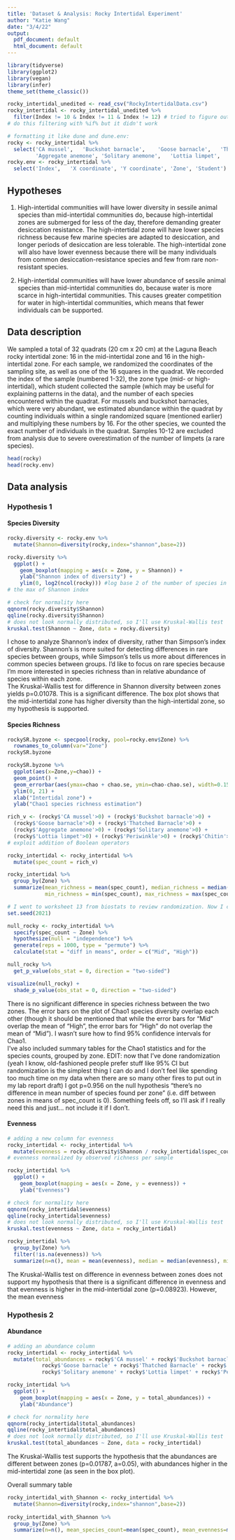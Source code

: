 ---
title: 'Dataset & Analysis: Rocky Intertidal Experiment'
author: "Katie Wang"
date: "3/4/22"
output:
  pdf_document: default
  html_document: default
---
```{r}
library(tidyverse)
library(ggplot2)
library(vegan)
library(infer)
theme_set(theme_classic())
```
```{r}
rocky_intertidal_unedited <- read_csv("RockyIntertidalData.csv")
rocky_intertidal <- rocky_intertidal_unedited %>%
  filter(Index != 10 & Index != 11 & Index != 12) # tried to figure out how to 
# do this filtering with %if% but it didn't work

# formatting it like dune and dune.env:
rocky <- rocky_intertidal %>%
  select('CA mussel',	'Buckshot barnacle',	'Goose barnacle',	'Thatched Barnacle', 
         'Aggregate anemone', 'Solitary anemone',	'Lottia limpet',	'Periwinkle',	'Chitin')
rocky.env <- rocky_intertidal %>%
  select('Index',	'X coordinate',	'Y coordinate',	'Zone',	'Student')
```


## Hypotheses
1. High-intertidal communities will have lower diversity in sessile animal species than mid-intertidal communities do, because high-intertidal zones are submerged for less of the day, therefore demanding greater desiccation resistance. The high-intertidal zone will have lower species richness because few marine species are adapted to desiccation, and longer periods of desiccation are less tolerable. The high-intertidal zone will also have lower evenness because there will be many individuals from common desiccation-resistance species and few from rare non-resistant species.  

2. High-intertidal communities will have lower abundance of sessile animal species than mid-intertidal communities do, because water is more scarce in high-intertidal communities. This causes greater competition for water in high-intertidal communities, which means that fewer individuals can be supported.

## Data description
We sampled a total of 32 quadrats (20 cm x 20 cm) at the Laguna Beach rocky intertidal zone: 16 in the mid-intertidal zone and 16 in the high-intertidal zone. For each sample, we randomized the coordinates of the sampling site, as well as one of the 16 squares in the quadrat. We recorded the index of the sample (numbered 1-32), the zone type (mid- or high-intertidal), which student collected the sample (which may be useful for explaining patterns in the data), and the number of each species encountered within the quadrat. For mussels and buckshot barnacles, which were very abundant, we estimated abundance within the quadrat by counting individuals within a single randomized square (mentioned earlier) and multiplying these numbers by 16. For the other species, we counted the exact number of individuals in the quadrat. Samples 10-12 are excluded from analysis due to severe overestimation of the number of limpets (a rare species).

```{r}
head(rocky)
head(rocky.env)
```


## Data analysis

### Hypothesis 1

#### Species Diversity
```{r}
rocky.diversity <- rocky.env %>%
  mutate(Shannon=diversity(rocky,index="shannon",base=2))

rocky.diversity %>%
  ggplot() +
    geom_boxplot(mapping = aes(x = Zone, y = Shannon)) +
    ylab("Shannon index of diversity") +
    ylim(0, log2(ncol(rocky))) #log base 2 of the number of species in total is 
# the max of Shannon index

# check for normality here
qqnorm(rocky.diversity$Shannon)
qqline(rocky.diversity$Shannon)
# does not look normally distributed, so I'll use Kruskal-Wallis test
kruskal.test(Shannon ~ Zone, data = rocky.diversity)
```
I chose to analyze Shannon's index of diversity, rather than Simpson's index of diversity. Shannon's is more suited for detecting differences in rare species between groups, while Simpson's tells us more about differences in common species between groups. I'd like to focus on rare species because I'm more interested in species richness than in relative abundance of species within each zone.  
The Kruskal-Wallis test for difference in Shannon diversity between zones yields p=0.01078. This is a significant difference. The box plot shows that the mid-intertidal zone has higher diversity than the high-intertidal zone, so my hypothesis is supported.


#### Species Richness
```{r}
rockySR.byzone <- specpool(rocky, pool=rocky.env$Zone) %>%
  rownames_to_column(var="Zone")
rockySR.byzone

rockySR.byzone %>% 
  ggplot(aes(x=Zone,y=chao)) + 
  geom_point() +
  geom_errorbar(aes(ymax=chao + chao.se, ymin=chao-chao.se), width=0.15) +
  ylim(0, 21) +
  xlab("Intertidal zone") +
  ylab("Chao1 species richness estimation")

rich_v <- (rocky$'CA mussel'>0) + (rocky$'Buckshot barnacle'>0) + 
  (rocky$'Goose barnacle'>0) + (rocky$'Thatched Barnacle'>0) + 
  (rocky$'Aggregate anemone'>0) + (rocky$'Solitary anemone'>0) + 
  (rocky$'Lottia limpet'>0) + (rocky$'Periwinkle'>0) + (rocky$'Chitin'>0)
# exploit addition of Boolean operators

rocky_intertidal <- rocky_intertidal %>%
  mutate(spec_count = rich_v)

rocky_intertidal %>% 
  group_by(Zone) %>%
  summarize(mean_richness = mean(spec_count), median_richness = median(spec_count), 
            min_richness = min(spec_count), max_richness = max(spec_count), num_samples = n())

# I went to worksheet 13 from biostats to review randomization. Now I can get a p-value!
set.seed(2021)

null_rocky <- rocky_intertidal %>%
  specify(spec_count ~ Zone) %>%
  hypothesize(null = "independence") %>%
  generate(reps = 1000, type = "permute") %>% 
  calculate(stat = "diff in means", order = c("Mid", "High"))

null_rocky %>%
  get_p_value(obs_stat = 0, direction = "two-sided")

visualize(null_rocky) +
  shade_p_value(obs_stat = 0, direction = "two-sided")
```
There is no significant difference in species richness between the two zones. The error bars on the plot of Chao1 species diversity overlap each other (though it should be mentioned that while the error bars for "Mid" overlap the mean of "High", the error bars for "High" do not overlap the mean of "Mid"). I wasn't sure how to find 95% confidence intervals for Chao1.  
I've also included summary tables for the Chao1 statistics and for the species counts, grouped by zone.
EDIT: now that I've done randomization (yeah I know, old-fashioned people prefer stuff like 95% CI but randomization is the simplest thing I can do and I don't feel like spending too much time on my data when there are so many other fires to put out in my lab report draft) I got p=0.956 on the null hypothesis "there's no difference in mean number of species found per zone" (i.e. diff between zones in means of spec_count is 0). Something feels off, so I'll ask if I really need this and just... not include it if I don't.

#### Evenness
```{r}
# adding a new column for evenness
rocky_intertidal <- rocky_intertidal %>%
  mutate(evenness = rocky.diversity$Shannon / rocky_intertidal$spec_count)
# evenness normalized by observed richness per sample 

rocky_intertidal %>%
  ggplot() +
    geom_boxplot(mapping = aes(x = Zone, y = evenness)) +
    ylab("Evenness") 

# check for normality here
qqnorm(rocky_intertidal$evenness)
qqline(rocky_intertidal$evenness)
# does not look normally distributed, so I'll use Kruskal-Wallis test
kruskal.test(evenness ~ Zone, data = rocky_intertidal)

rocky_intertidal %>%
  group_by(Zone) %>%
  filter(!is.na(evenness)) %>%
  summarize(n=n(), mean = mean(evenness), median = median(evenness), min = min(evenness), max = max(evenness))
```
The Kruskal-Wallis test on difference in evenness between zones does not support my hypothesis that there is a significant difference in evenness and that evenness is higher in the mid-intertidal zone (p=0.08923). However, the mean evenness 

### Hypothesis 2

#### Abundance
```{r}
# adding an abundance column
rocky_intertidal <- rocky_intertidal %>% 
  mutate(total_abundances = rocky$'CA mussel' + rocky$'Buckshot barnacle' + 
           rocky$'Goose barnacle' + rocky$'Thatched Barnacle' + rocky$'Aggregate anemone' + 
           rocky$'Solitary anemone' + rocky$'Lottia limpet' + rocky$'Periwinkle' + rocky$'Chitin')

rocky_intertidal %>%
  ggplot() +
    geom_boxplot(mapping = aes(x = Zone, y = total_abundances)) +
    ylab("Abundance") 

# check for normality here
qqnorm(rocky_intertidal$total_abundances)
qqline(rocky_intertidal$total_abundances)
# does not look normally distributed, so I'll use Kruskal-Wallis test
kruskal.test(total_abundances ~ Zone, data = rocky_intertidal)
```
The Kruskal-Wallis test supports the hypothesis that the abundances are different between zones (p=0.01787, a=0.05), with abundances higher in the mid-intertidal zone (as seen in the box plot).

Overall summary table
```{r}
rocky_intertidal_with_Shannon <- rocky_intertidal %>%
  mutate(Shannon=diversity(rocky,index="shannon",base=2))
  
rocky_intertidal_with_Shannon %>%
  group_by(Zone) %>%
  summarize(n=n(), mean_species_count=mean(spec_count), mean_evenness=mean(na.omit(evenness)), mean_Shannon = mean(Shannon), mean_abundance = mean(total_abundances))
```

